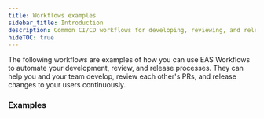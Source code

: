 ```yaml
---
title: Workflows examples
sidebar_title: Introduction
description: Common CI/CD workflows for developing, reviewing, and releasing your app.
hideTOC: true
---
```




The following workflows are examples of how you can use EAS Workflows to automate your development, review, and release processes. They can help you and your team develop, review each other's PRs, and release changes to your users continuously.

### Examples

<BoxLink
  title="Create development builds"
  description="Learn how to kick off development builds in parallel for each platform."
  href="/eas/workflows/examples/create-development-builds"
  Icon={BookOpen02Icon}
/>

<BoxLink
  title="Publish preview updates"
  description="Learn how to publish preview updates for each commit on every branch."
  href="/eas/workflows/examples/publish-preview-update"
  Icon={BookOpen02Icon}
/>

<BoxLink
  title="Deploy to production"
  description="Learn how to build and submit to the app stores or send an over-the-air update when merging to main."
  href="/eas/workflows/examples/deploy-to-production"
  Icon={BookOpen02Icon}
/>

<BoxLink
  title="Run E2E tests"
  description="Learn how to run E2E tests."
  href="/eas/workflows/examples/e2e-tests"
  Icon={BookOpen02Icon}
/>
